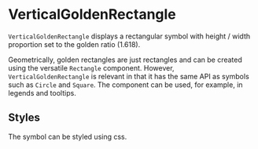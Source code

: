 
<Meta of={VerticalGoldenRectangleStories} />

# VerticalGoldenRectangle

`VerticalGoldenRectangle` displays a rectangular symbol with height / width proportion set to the golden ratio (1.618).

Geometrically, golden rectangles are just rectangles and can be created using the versatile `Rectangle` component.
However, `VerticalGoldenRectangle` is relevant in that it has the same API as symbols such as `Circle` and `Square`.
The component can be used, for example, in legends and tooltips.

<ArgTypes of={VerticalGoldenRectangleStories} />

## Styles

The symbol can be styled using css.

<Canvas of={VerticalGoldenRectangleStories.Styled} />
